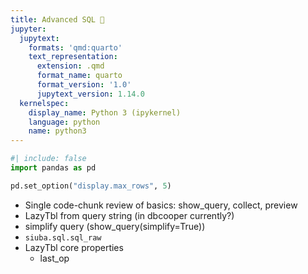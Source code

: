 ```yaml
---
title: Advanced SQL 🚧
jupyter:
  jupytext:
    formats: 'qmd:quarto'
    text_representation:
      extension: .qmd
      format_name: quarto
      format_version: '1.0'
      jupytext_version: 1.14.0
  kernelspec:
    display_name: Python 3 (ipykernel)
    language: python
    name: python3
---
```


```python
#| include: false
import pandas as pd

pd.set_option("display.max_rows", 5)
```

* Single code-chunk review of basics: show_query, collect, preview
* LazyTbl from query string (in dbcooper currently?)
* simplify query (show_query(simplify=True))
* `siuba.sql.sql_raw`
* LazyTbl core properties
  * last_op
